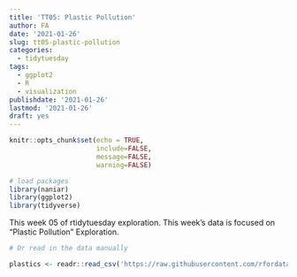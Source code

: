 ```yaml
---
title: 'TT05: Plastic Pollution'
author: FA
date: '2021-01-26'
slug: tt05-plastic-pollution
categories:
  - tidytuesday
tags:
  - ggplot2
  - R
  - visualization
publishdate: '2021-01-26'
lastmod: '2021-01-26'
draft: yes
---
```



```r
knitr::opts_chunk$set(echo = TRUE,
                      include=FALSE, 
                      message=FALSE, 
                      warning=FALSE)

```

```r
# load packages
library(naniar)
library(ggplot2)
library(tidyverse)
```


This week 05 of rtidytuesday exploration.  This week's data is focused on "Plastic Pollution" Exploration.

```r
# Or read in the data manually

plastics <- readr::read_csv('https://raw.githubusercontent.com/rfordatascience/tidytuesday/master/data/2021/2021-01-26/plastics.csv')
```
